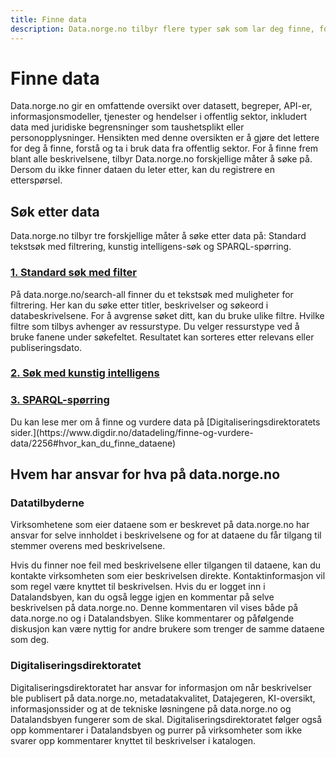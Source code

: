 ```yaml
---
title: Finne data
description: Data.norge.no tilbyr flere typer søk som lar deg finne, forstå og ta i bruk data fra offentlig sektor.
---
```


# Finne data

<Ingress size='xs'>
    Data.norge.no gir en omfattende oversikt over datasett, begreper, API-er, informasjonsmodeller, tjenester og
    hendelser i offentlig sektor, inkludert data med juridiske begrensninger som taushetsplikt eller personopplysninger.
    Hensikten med denne oversikten er å gjøre det lettere for deg å finne, forstå og ta i bruk data fra offentlig
    sektor. For å finne frem blant alle beskrivelsene, tilbyr Data.norge.no forskjellige måter å søke på. Dersom du ikke
    finner dataen du leter etter, kan du registrere en etterspørsel.
</Ingress>

## Søk etter data

Data.norge.no tilbyr tre forskjellige måter å søke etter data på: Standard tekstsøk med filtrering, kunstig intelligens-søk og SPARQL-spørring.

### [1. Standard søk med filter](/search-all)

På data.norge.no/search-all finner du et tekstsøk med muligheter for filtrering. Her kan du søke etter titler, beskrivelser og søkeord i databeskrivelsene. For å avgrense søket ditt, kan du bruke ulike filtre. Hvilke filtre som tilbys avhenger av ressurstype. Du velger ressurstype ved å bruke fanene under søkefeltet. Resultatet kan sorteres etter relevans eller publiseringsdato.

### [2. Søk med kunstig intelligens](/docs/finding-data/ai-search)

### [3. SPARQL-spørring](/docs/finding-data/sparql)

<Alert size='sm'>
    Du kan lese mer om å finne og vurdere data på [Digitaliseringsdirektoratets
    sider.](https://www.digdir.no/datadeling/finne-og-vurdere-data/2256#hvor_kan_du_finne_dataene)
</Alert>

## Hvem har ansvar for hva på data.norge.no

### Datatilbyderne

Virksomhetene som eier dataene som er beskrevet på data.norge.no har ansvar for selve innholdet i beskrivelsene og for at dataene du får tilgang til stemmer overens med beskrivelsene.

Hvis du finner noe feil med beskrivelsene eller tilgangen til dataene, kan du kontakte virksomheten som eier beskrivelsen direkte. Kontaktinformasjon vil som regel være knyttet til beskrivelsen. Hvis du er logget inn i Datalandsbyen, kan du også legge igjen en kommentar på selve beskrivelsen på data.norge.no. Denne kommentaren vil vises både på data.norge.no og i Datalandsbyen. Slike kommentarer og påfølgende diskusjon kan være nyttig for andre brukere som trenger de samme dataene som deg.

### Digitaliseringsdirektoratet

Digitaliseringsdirektoratet har ansvar for informasjon om når beskrivelser ble publisert på data.norge.no, metadatakvalitet, Datajegeren, KI-oversikt, informasjonssider og at de tekniske løsningene på data.norge.no og Datalandsbyen fungerer som de skal. Digitaliseringsdirektoratet følger også opp kommentarer i Datalandsbyen og purrer på virksomheter som ikke svarer opp kommentarer knyttet til beskrivelser i katalogen.
